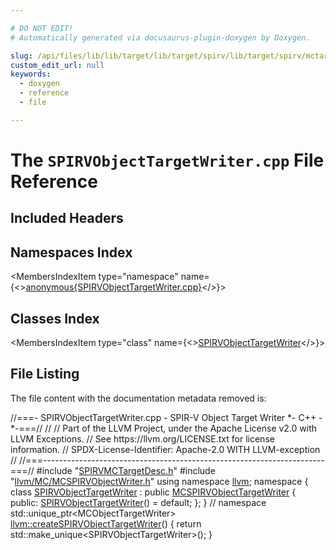 ```yaml
---

# DO NOT EDIT!
# Automatically generated via docusaurus-plugin-doxygen by Doxygen.

slug: /api/files/lib/lib/target/lib/target/spirv/lib/target/spirv/mctargetdesc/spirvobjecttargetwriter-cpp
custom_edit_url: null
keywords:
  - doxygen
  - reference
  - file

---
```





# The `SPIRVObjectTargetWriter.cpp` File Reference

<DoxygenPage pluginConfig={pluginConfig}>



## Included Headers

<IncludesList>
<IncludesListItem
  filePath="SPIRVMCTargetDesc.h"
  permalink="/docs/api/files/lib/lib/target/lib/target/spirv/lib/target/spirv/mctargetdesc/spirvmctargetdesc-h"
  isLocal="true" />
<IncludesListItem
  filePath="llvm/MC/MCSPIRVObjectWriter.h"
  permalink="/docs/api/files/include/include/llvm/include/llvm/mc/mcspirvobjectwriter-h"
  isLocal="true" />
</IncludesList>

## Namespaces Index

<MembersIndex>

<MembersIndexItem
  type="namespace"
  name={<><a href="/docs/api/namespaces/anonymous-spirvobjecttargetwriter-cpp-">anonymous&#123;SPIRVObjectTargetWriter.cpp&#125;</a></>}>
</MembersIndexItem>

</MembersIndex>

## Classes Index

<MembersIndex>

<MembersIndexItem
  type="class"
  name={<><a href="/docs/api/classes/anonymous-namespace-spirvobjecttargetwriter-cpp-/spirvobjecttargetwriter">SPIRVObjectTargetWriter</a></>}>
</MembersIndexItem>

</MembersIndex>


## File Listing

The file content with the documentation metadata removed is:

<ProgramListing>

<Link id="l00001" /><CodeLine lineNumber="1"><Highlight kind="comment">//===- SPIRVObjectTargetWriter.cpp - SPIR-V Object Target Writer &#42;- C++ -&#42;-===//</Highlight><Highlight kind="normal"></Highlight></CodeLine>
<Link id="l00002" /><CodeLine lineNumber="2"><Highlight kind="normal"></Highlight><Highlight kind="comment">//</Highlight><Highlight kind="normal"></Highlight></CodeLine>
<Link id="l00003" /><CodeLine lineNumber="3"><Highlight kind="normal"></Highlight><Highlight kind="comment">// Part of the LLVM Project, under the Apache License v2.0 with LLVM Exceptions.</Highlight><Highlight kind="normal"></Highlight></CodeLine>
<Link id="l00004" /><CodeLine lineNumber="4"><Highlight kind="normal"></Highlight><Highlight kind="comment">// See https://llvm.org/LICENSE.txt for license information.</Highlight><Highlight kind="normal"></Highlight></CodeLine>
<Link id="l00005" /><CodeLine lineNumber="5"><Highlight kind="normal"></Highlight><Highlight kind="comment">// SPDX-License-Identifier: Apache-2.0 WITH LLVM-exception</Highlight><Highlight kind="normal"></Highlight></CodeLine>
<Link id="l00006" /><CodeLine lineNumber="6"><Highlight kind="normal"></Highlight><Highlight kind="comment">//</Highlight><Highlight kind="normal"></Highlight></CodeLine>
<Link id="l00007" /><CodeLine lineNumber="7"><Highlight kind="normal"></Highlight><Highlight kind="comment">//===----------------------------------------------------------------------===//</Highlight><Highlight kind="normal"></Highlight></CodeLine>
<Link id="l00008" /><CodeLine lineNumber="8"><Highlight kind="normal"></Highlight></CodeLine>
<Link id="l00009" /><CodeLine lineNumber="9"><Highlight kind="normal"></Highlight><Highlight kind="preprocessor">#include &quot;<a href="/docs/api/files/lib/lib/target/lib/target/spirv/lib/target/spirv/mctargetdesc/spirvmctargetdesc-h">SPIRVMCTargetDesc.h</a>&quot;</Highlight><Highlight kind="normal"></Highlight></CodeLine>
<Link id="l00010" /><CodeLine lineNumber="10"><Highlight kind="normal"></Highlight><Highlight kind="preprocessor">#include &quot;<a href="/docs/api/files/include/include/llvm/include/llvm/mc/mcspirvobjectwriter-h">llvm/MC/MCSPIRVObjectWriter.h</a>&quot;</Highlight><Highlight kind="normal"></Highlight></CodeLine>
<Link id="l00011" /><CodeLine lineNumber="11"><Highlight kind="normal"></Highlight></CodeLine>
<Link id="l00012" /><CodeLine lineNumber="12"><Highlight kind="normal"></Highlight><Highlight kind="keyword">using namespace </Highlight><Highlight kind="normal"><a href="/docs/api/namespaces/llvm">llvm</a>;</Highlight></CodeLine>
<Link id="l00013" /><CodeLine lineNumber="13"><Highlight kind="normal"></Highlight></CodeLine>
<Link id="l00014" /><CodeLine lineNumber="14" lineLink="/docs/api/namespaces/anonymous-spirvobjecttargetwriter-cpp-"><Highlight kind="normal"></Highlight><Highlight kind="keyword">namespace </Highlight><Highlight kind="normal">&#123;</Highlight></CodeLine>
<Link id="l00015" /><CodeLine lineNumber="15"><Highlight kind="normal"></Highlight></CodeLine>
<Link id="l00016" /><CodeLine lineNumber="16" lineLink="/docs/api/classes/anonymous-namespace-spirvobjecttargetwriter-cpp-/spirvobjecttargetwriter"><Highlight kind="normal"></Highlight><Highlight kind="keyword">class </Highlight><Highlight kind="normal"><a href="/docs/api/classes/anonymous-namespace-spirvobjecttargetwriter-cpp-/spirvobjecttargetwriter/#a2f69d5579e81aa27db64d4ec6f502da4">SPIRVObjectTargetWriter</a> : </Highlight><Highlight kind="keyword">public</Highlight><Highlight kind="normal"> <a href="/docs/api/classes/llvm/mcspirvobjecttargetwriter/#a2283aa52ff9079fb3cafe2b0b799ea48">MCSPIRVObjectTargetWriter</a> &#123;</Highlight></CodeLine>
<Link id="l00017" /><CodeLine lineNumber="17"><Highlight kind="normal"></Highlight><Highlight kind="keyword">public</Highlight><Highlight kind="normal">:</Highlight></CodeLine>
<Link id="l00018" /><CodeLine lineNumber="18" lineLink="/docs/api/classes/anonymous-namespace-spirvobjecttargetwriter-cpp-/spirvobjecttargetwriter/#a2f69d5579e81aa27db64d4ec6f502da4"><Highlight kind="normal">  <a href="/docs/api/classes/anonymous-namespace-spirvobjecttargetwriter-cpp-/spirvobjecttargetwriter/#a2f69d5579e81aa27db64d4ec6f502da4">SPIRVObjectTargetWriter</a>() = </Highlight><Highlight kind="keywordflow">default</Highlight><Highlight kind="normal">;</Highlight></CodeLine>
<Link id="l00019" /><CodeLine lineNumber="19"><Highlight kind="normal">&#125;;</Highlight></CodeLine>
<Link id="l00020" /><CodeLine lineNumber="20"><Highlight kind="normal"></Highlight></CodeLine>
<Link id="l00021" /><CodeLine lineNumber="21"><Highlight kind="normal">&#125; </Highlight><Highlight kind="comment">// namespace</Highlight><Highlight kind="normal"></Highlight></CodeLine>
<Link id="l00022" /><CodeLine lineNumber="22"><Highlight kind="normal"></Highlight></CodeLine>
<Link id="l00023" /><CodeLine lineNumber="23" lineLink="/docs/api/namespaces/llvm/#a83b06e8185039241d28231852b3b25cc"><Highlight kind="normal">std::unique&#95;ptr&lt;MCObjectTargetWriter&gt; <a href="/docs/api/namespaces/llvm/#a83b06e8185039241d28231852b3b25cc">llvm::createSPIRVObjectTargetWriter</a>() &#123;</Highlight></CodeLine>
<Link id="l00024" /><CodeLine lineNumber="24"><Highlight kind="normal">  </Highlight><Highlight kind="keywordflow">return</Highlight><Highlight kind="normal"> std::make&#95;unique&lt;SPIRVObjectTargetWriter&gt;();</Highlight></CodeLine>
<Link id="l00025" /><CodeLine lineNumber="25"><Highlight kind="normal">&#125;</Highlight></CodeLine>

</ProgramListing>


</DoxygenPage>
